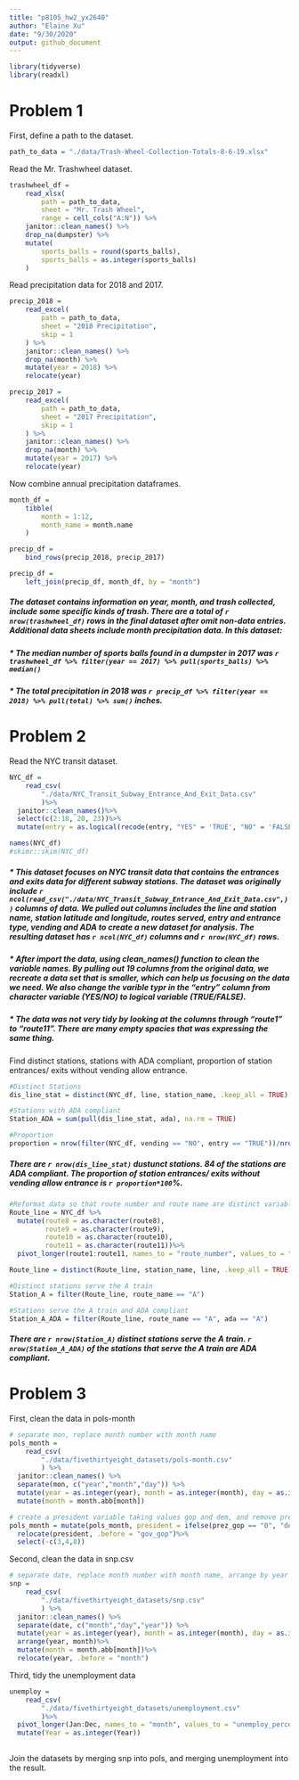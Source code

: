 ```yaml
---
title: "p8105_hw2_yx2640"
author: "Elaine Xu"
date: "9/30/2020"
output: github_document
---
```


```r
library(tidyverse)
library(readxl)
```

# Problem 1

First, define a path to the dataset. 

```r
path_to_data = "./data/Trash-Wheel-Collection-Totals-8-6-19.xlsx"
```

Read the Mr. Trashwheel dataset. 

```r
trashwheel_df = 
	read_xlsx(
		path = path_to_data,
		sheet = "Mr. Trash Wheel",
		range = cell_cols("A:N")) %>% 
	janitor::clean_names() %>% 
	drop_na(dumpster) %>% 
	mutate(
		sports_balls = round(sports_balls),
		sports_balls = as.integer(sports_balls)
	)
```

Read precipitation data for 2018 and 2017. 

```r
precip_2018 = 
	read_excel(
		path = path_to_data,
		sheet = "2018 Precipitation",
		skip = 1
	) %>% 
	janitor::clean_names() %>% 
	drop_na(month) %>% 
	mutate(year = 2018) %>% 
	relocate(year)

precip_2017 = 
	read_excel(
		path = path_to_data,
		sheet = "2017 Precipitation",
		skip = 1
	) %>% 
	janitor::clean_names() %>% 
	drop_na(month) %>% 
	mutate(year = 2017) %>% 
	relocate(year)
```

Now combine annual precipitation dataframes.

```r
month_df = 
	tibble(
		month = 1:12,
		month_name = month.name
	)

precip_df = 
	bind_rows(precip_2018, precip_2017)

precip_df =
	left_join(precip_df, month_df, by = "month")
```

##### The dataset contains information on year, month, and trash collected, include some specific kinds of trash. There are a total of `r nrow(trashwheel_df)` rows in the final dataset after omit non-data entries. Additional data sheets include month precipitation data. In this dataset:

##### * The median number of sports balls found in a dumpster in 2017 was `r trashwheel_df %>% filter(year == 2017) %>% pull(sports_balls) %>% median()`
##### * The total precipitation in 2018 was `r precip_df %>% filter(year == 2018) %>% pull(total) %>% sum()` inches.


# Problem 2

Read the NYC transit dataset.

```r
NYC_df = 
	read_csv(
		"./data/NYC_Transit_Subway_Entrance_And_Exit_Data.csv"
		)%>%
  janitor::clean_names()%>%
  select(c(2:18, 20, 23))%>%
  mutate(entry = as.logical(recode(entry, "YES" = 'TRUE', "NO" = 'FALSE')))

names(NYC_df)
#skimr::skim(NYC_df)
```

##### * This dataset focuses on NYC transit data that contains the entrances and exits data for different subway stations. The dataset was originally include `r ncol(read_csv("./data/NYC_Transit_Subway_Entrance_And_Exit_Data.csv",))` columns of data. We pulled out columns includes the line and station name, station latitude and longitude, routes served, entry and entrance type, vending and ADA to create a new dataset for analysis. The resulting dataset has `r ncol(NYC_df)` columns and `r nrow(NYC_df)` rows. 

##### * After import the data, using clean_names() function to clean the variable names. By pulling out 19 columns from the original data, we recreate a data set that is smaller, which can help us focusing on the data we need. We also change the varible typr in the "entry" column from character variable (YES/NO) to logical variable (TRUE/FALSE).

##### * The data was not very tidy by looking at the columns through "route1" to "route11". There are many empty spacies that was expressing the same thing.

Find distinct stations, stations with ADA compliant, proportion of station entrances/ exits without vending allow entrance.

```r
#Distinct Stations
dis_line_stat = distinct(NYC_df, line, station_name, .keep_all = TRUE)

#Stations with ADA compliant
Station_ADA = sum(pull(dis_line_stat, ada), na.rm = TRUE)

#Proportion
proportion = nrow(filter(NYC_df, vending == "NO", entry == "TRUE"))/nrow(filter(NYC_df, vending == "NO"))
```
##### There are `r nrow(dis_line_stat)` dustunct stations. 84 of the stations are ADA compliant. The proportion of station entrances/ exits without vending allow entrance is `r proportion*100`%.


```r
#Reformat data so that route number and route name are distinct variables
Route_line = NYC_df %>%
  mutate(route8 = as.character(route8),
         route9 = as.character(route9),
         route10 = as.character(route10),
         route11 = as.character(route11))%>%
  pivot_longer(route1:route11, names_to = "route_number", values_to = "route_name")

Route_line = distinct(Route_line, station_name, line, .keep_all = TRUE)

#Distinct stations serve the A train 
Station_A = filter(Route_line, route_name == "A")

#Stations serve the A train and ADA compliant
Station_A_ADA = filter(Route_line, route_name == "A", ada == "A")
```

##### There are `r nrow(Station_A)` distinct stations serve the A train. `r nrow(Station_A_ADA)` of the stations that serve the A train are ADA compliant.


# Problem 3
 
First, clean the data in pols-month
```r
# separate mon, replace month number with month name
pols_month = 
	read_csv(
		"./data/fivethirtyeight_datasets/pols-month.csv"
		) %>%
  janitor::clean_names() %>%
  separate(mon, c("year","month","day")) %>%
  mutate(year = as.integer(year), month = as.integer(month), day = as.integer(day))%>%
  mutate(month = month.abb[month])

# create a president variable taking values gop and dem, and remove prez_dem and prez_gop; and remove the day variable
pols_month = mutate(pols_month, president = ifelse(prez_gop == "0", "dem","gop"))%>%
  relocate(president, .before = "gov_gop")%>%
  select(-c(3,4,8))
```

Second, clean the data in snp.csv
```r
# separate date, replace month number with month name, arrange by year and month
snp = 
	read_csv(
		"./data/fivethirtyeight_datasets/snp.csv"
		) %>%
  janitor::clean_names() %>%
  separate(date, c("month","day","year")) %>%
  mutate(year = as.integer(year), month = as.integer(month), day = as.integer(day))%>%
  arrange(year, month)%>%
  mutate(month = month.abb[month])%>%
  relocate(year, .before = "month")

```

Third, tidy the unemployment data 
```r
unemploy = 
	read_csv(
		"./data/fivethirtyeight_datasets/unemployment.csv"
		)%>%
  pivot_longer(Jan:Dec, names_to = "month", values_to = "unemploy_percent")%>%
  mutate(Year = as.integer(Year))
  
```

Join the datasets by merging snp into pols, and merging unemployment into the result.
```r

```
















